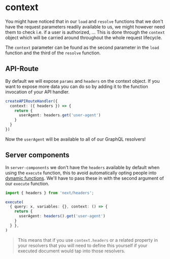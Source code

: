 # context

You might have noticed that in our `load` and `resolve` functions that we don't have the request
parameters readily available to us, we might however need them to check i.e. if a user is authorized, ...
This is done through the `context` object which will be carried around throughout the whole request lifecycle.

The `context` parameter can be found as the second parameter in the `load` function and the third of the `resolve` function.

## API-Route

By default we will expose `params` and `headers` on the context object. If you want to expose more data you can do so by
adding it to the function invocation of your API handler.

```ts
createAPIRouteHandler({
  context: ({ headers }) => {
    return {
      userAgent: headers.get('user-agent')
    }
  }
})
```

Now the `userAgent` will be available to all of our GraphQL resolvers!

## Server components

In `server-components` we don't have the `headers` available by default when using the `execute` function, this
to avoid automatically opting people into [dynamic functions](https://nextjs.org/docs/app/building-your-application/rendering/server-components#dynamic-functions).
We'll have to pass these in with the second argument of our `execute` function.

```ts
import { headers } from 'next/headers';

execute(
  { query: x, variables: {}, context: () => {
    return {
      userAgent: headers().get('user-agent')
    }
  } },
)
```

> This means that if you use `context.headers` or a related property in your resolvers that you will need to define this yourself
> if your executed document would tap into those resolvers.
